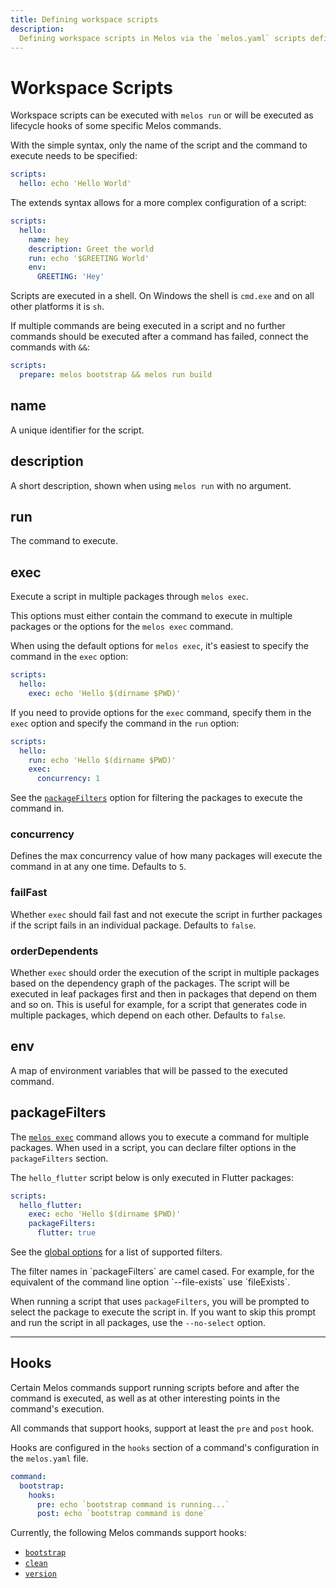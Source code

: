 ```yaml
---
title: Defining workspace scripts
description:
  Defining workspace scripts in Melos via the `melos.yaml` scripts definition.
---
```


# Workspace Scripts

Workspace scripts can be executed with `melos run` or will be executed as
lifecycle hooks of some specific Melos commands.

With the simple syntax, only the name of the script and the command to execute
needs to be specified:

```yaml
scripts:
  hello: echo 'Hello World'
```

The extends syntax allows for a more complex configuration of a script:

```yaml
scripts:
  hello:
    name: hey
    description: Greet the world
    run: echo '$GREETING World'
    env:
      GREETING: 'Hey'
```

Scripts are executed in a shell. On Windows the shell is `cmd.exe` and on all
other platforms it is `sh`.

If multiple commands are being executed in a script and no further commands
should be executed after a command has failed, connect the commands with `&&`:

```yaml
scripts:
  prepare: melos bootstrap && melos run build
```

## name

A unique identifier for the script.

## description

A short description, shown when using `melos run` with no argument.

## run

The command to execute.

## exec

Execute a script in multiple packages through `melos exec`.

This options must either contain the command to execute in multiple packages or
the options for the `melos exec` command.

When using the default options for `melos exec`, it's easiest to specify the
command in the `exec` option:

```yaml
scripts:
  hello:
    exec: echo 'Hello $(dirname $PWD)'
```

If you need to provide options for the `exec` command, specify them in the
`exec` option and specify the command in the `run` option:

```yaml
scripts:
  hello:
    run: echo 'Hello $(dirname $PWD)'
    exec:
      concurrency: 1
```

See the [`packageFilters`](/configuration/scripts#packagefilters) option for
filtering the packages to execute the command in.

### concurrency

Defines the max concurrency value of how many packages will execute the command
in at any one time. Defaults to `5`.

### failFast

Whether `exec` should fail fast and not execute the script in further packages
if the script fails in an individual package. Defaults to `false`.

### orderDependents

Whether `exec` should order the execution of the script in multiple packages
based on the dependency graph of the packages. The script will be executed in
leaf packages first and then in packages that depend on them and so on. This is
useful for example, for a script that generates code in multiple packages, which
depend on each other. Defaults to `false`.

## env

A map of environment variables that will be passed to the executed command.

## packageFilters

The [`melos exec`](/commands/exec) command allows you to execute a command for
multiple packages. When used in a script, you can declare filter options in the
`packageFilters` section.

The `hello_flutter` script below is only executed in Flutter packages:

```yaml
scripts:
  hello_flutter:
    exec: echo 'Hello $(dirname $PWD)'
    packageFilters:
      flutter: true
```

See the [global options](/filters) for a list of supported filters.

<Warning>
  The filter names in `packageFilters` are camel cased. For example, for the
  equivalent of the command line option `--file-exists` use `fileExists`.
</Warning>

When running a script that uses `packageFilters`, you will be prompted to select
the package to execute the script in. If you want to skip this prompt and run
the script in all packages, use the `--no-select` option.

---

## Hooks

Certain Melos commands support running scripts before and after the command is
executed, as well as at other interesting points in the command's execution.

All commands that support hooks, support at least the `pre` and `post` hook.

Hooks are configured in the `hooks` section of a command's configuration in the
`melos.yaml` file.

```yaml
command:
  bootstrap:
    hooks:
      pre: echo `bootstrap command is running...`
      post: echo `bootstrap command is done`
```

Currently, the following Melos commands support hooks:

- [`bootstrap`](/commands/bootstrap)
- [`clean`](/commands/clean)
- [`version`](/commands/version)
